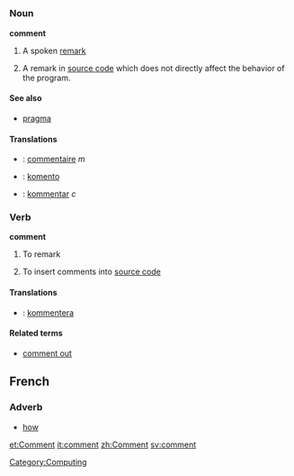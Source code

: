 =={{en}}==

===Noun===
'''comment'''
# A spoken [[remark]]
# {{complang}}A remark in [[source code]] which does not directly affect the behavior of the program.

====See also====
*[[pragma]]

====Translations====
*{{fr}}: [[commentaire]] ''m''
*{{io}}: [[komento]]
*{{sv}}: [[kommentar]] ''c''

===Verb===
'''comment'''
# To remark
# {{software}} To insert comments into [[source code]]

====Translations====
*{{sv}}: [[kommentera]]

====Related terms====
*[[comment out]]

==French==

===Adverb===

* [[how]]

[[et:Comment]]
[[it:comment]]
[[zh:Comment]]
[[sv:comment]]
[[Category:Computing]]